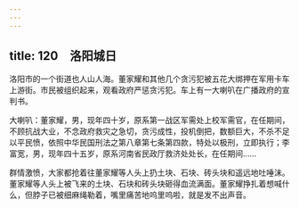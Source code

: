 ```yaml
---
---
---
```

title: 120　洛阳城日
---




洛阳市的一个街道也人山人海。董家耀和其他几个贪污犯被五花大绑押在军用卡车上游街。市民被组织起来，观看政府严惩贪污犯。车上有一大喇叭在广播政府的宣判书。

大喇叭：董家耀，男，现年四十岁，原系第一战区军需处上校军需官，在任期间，不顾抗战大业，不念政府救灾之急切，贪污成性，投机倒把，数额巨大，不杀不足以平民愤，依照中华民国刑法之第八章第七条第四款，特处以极刑，立即执行；李富宽，男，现年四十五岁，原系河南省民政厅救济处处长，在任期间……

群情激愤，大家都抢着往董家耀等人头上扔土块、石块、砖头块和遥远地吐唾沫。董家耀等人头上被飞来的土块、石块和砖头块砸得血流满面。董家耀挣扎着想喊什么，但脖子已被细麻绳勒着，嘴里痛苦地呜里呜啦，就是发不出声音。